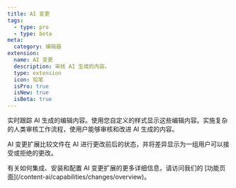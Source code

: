 ```yaml
---
title: AI 变更
tags:
  - type: pro
  - type: beta
meta:
  category: 编辑器
extension:
  name: AI 变更
  description: 审核 AI 生成的内容。
  type: extension
  icon: 铅笔
  isPro: true
  isNew: true
  isBeta: true
---
```



实时跟踪 AI 生成的编辑内容。使用您自定义的样式显示这些编辑内容。实施复杂的人类审核工作流程，使用户能够审核和改进 AI 生成的内容。

AI 变更扩展比较文件在 AI 进行更改前后的状态，并将差异显示为一组用户可以接受或拒绝的更改。

<Callout title="更多细节" variant="hint">
  有关如何集成、安装和配置 AI 变更扩展的更多详细信息，请访问我们的 [功能页面](/content-ai/capabilities/changes/overview)。
</Callout>

<CodeDemo
  isPro
  path="/Extensions/AiSuggestion"
  src="https://develop--tiptap-pro.netlify.app/preview/Extensions/AiChanges"
/>